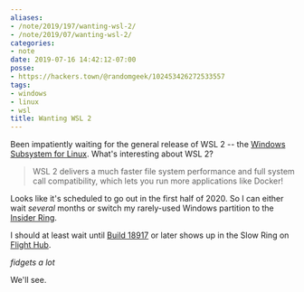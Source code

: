 ```yaml
---
aliases:
- /note/2019/197/wanting-wsl-2/
- /note/2019/07/wanting-wsl-2/
categories:
- note
date: 2019-07-16 14:42:12-07:00
posse:
- https://hackers.town/@randomgeek/102453426272533557
tags:
- windows
- linux
- wsl
title: Wanting WSL 2
---
```


Been impatiently waiting for the general release of WSL 2 -- the [Windows
Subsystem for Linux][]. What's interesting about WSL 2?

[Windows Subsystem for Linux]: https://docs.microsoft.com/en-us/windows/wsl/about

> WSL 2 delivers a much faster file system performance and full system call
> compatibility, which lets you run more applications like Docker!

Looks like it's scheduled to go out in the first half of 2020.  So I can either
wait *several* months or switch my rarely-used Windows partition to the [Insider
Ring][].

[Insider Ring]: https://insider.windows.com/en-us/how-to-overview/

I should at least wait until [Build 18917][] or later shows up in the Slow Ring
on [Flight Hub][].

[Build 18917]: https://blogs.windows.com/windowsexperience/2019/06/12/announcing-windows-10-insider-preview-build-18917/#VhwdYU5EDiYa7XDx.97

[Flight Hub]: https://docs.microsoft.com/en-us/windows-insider/flight-hub/

*fidgets a lot*

We'll see.

